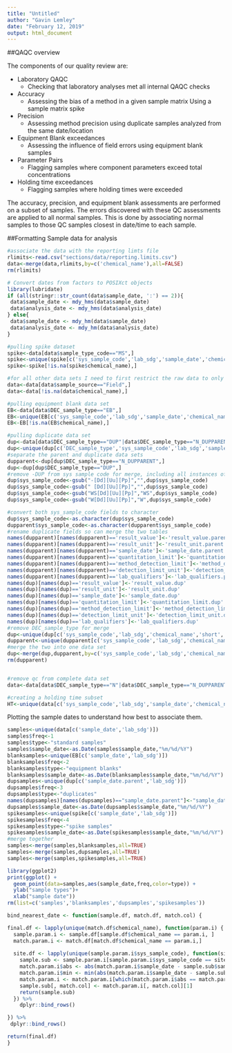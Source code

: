 ```yaml
---
title: "Untitled"
author: "Gavin Lemley"
date: "February 12, 2019"
output: html_document
---
```


##QAQC overview

The components of our quality review are:

* Laboratory QAQC
    + Checking that laboratory analyses met all internal QAQC checks  
* Accuracy
    + Assessing the bias of a method in a given sample matrix Using a sample matrix spike   
* Precision   
    + Assessing method precision using duplicate samples analyzed from the same date/location    
* Equipment Blank exceedances  
    + Assessing the influence of field errors using equipment blank samples  
* Parameter Pairs 
    + Flagging samples where component parameters exceed total concentrations
* Holding time exceedances  
    + Flagging samples where holding times were exceeded  

The accuracy, precision, and equipment blank assessments are performed on a subset of samples. The errors discovered with these QC assessments are applied to all normal samples. This is done by associating normal samples to those QC samples closest in date/time to each sample. 

##Formatting Sample data for analysis

```r
#associate the data with the reporting limts file
rlimits<-read.csv("sections/data/reporting.limits.csv")
data<-merge(data,rlimits,by=c('chemical_name'),all=FALSE)
rm(rlimits)

# Convert dates from factors to POSIXct objects
library(lubridate)
if (all(stringr::str_count(data$sample_date, ':') == 2)){
 data$sample_date <- mdy_hms(data$sample_date)
 data$analysis_date <- mdy_hms(data$analysis_date)
} else{
 data$sample_date <- mdy_hm(data$sample_date)
 data$analysis_date <- mdy_hm(data$analysis_date)
}

#pulling spike dataset
spike<-data[data$sample_type_code=="MS",]
spike<-unique(spike[c('sys_sample_code','lab_sdg','sample_date','chemical_name','short','fraction','result_value','result_unit','quantitation_limit','method_detection_limit','detection_limit_unit','lab_qualifiers','qc_original_conc','qc_spike_added','qc_spike_measured','accuracy')])
spike<-spike[!is.na(spike$chemical_name),]

#for all other data sets I need to first restrict the raw data to only that listed as "field"
data<-data[data$sample_source=="Field",]
data<-data[!is.na(data$chemical_name),]

#pulling equipment blank data set
EB<-data[data$DEC_sample_type=="EB",]
EB<-unique(EB[c('sys_sample_code','lab_sdg','sample_date','chemical_name','short','fraction','result_value','result_unit','quantitation_limit','method_detection_limit','detection_limit_unit','lab_qualifiers','reporting_limit','reporting_units')])
EB<-EB[!is.na(EB$chemical_name),]

#pulling duplicate data set
dup<-data[data$DEC_sample_type=="DUP"|data$DEC_sample_type=="N_DUPPARENT",]
dup<-unique(dup[c('DEC_sample_type','sys_sample_code','lab_sdg','sample_date','chemical_name','short','fraction','result_value','result_unit','quantitation_limit','method_detection_limit','detection_limit_unit','lab_qualifiers')])
#separate the parent and duplicate data sets
dupparent<-dup[dup$DEC_sample_type=="N_DUPPARENT",]
dup<-dup[dup$DEC_sample_type=="DUP",]
#remove -DUP from sys sample code for merge, including all instances of upper and lower case.
dup$sys_sample_code<-gsub("-[Dd][Uu][Pp]","",dup$sys_sample_code)
dup$sys_sample_code<-gsub(" [Dd][Uu][Pp]","",dup$sys_sample_code)
dup$sys_sample_code<-gsub("WS[Dd][Uu][Pp]","WS",dup$sys_sample_code)
dup$sys_sample_code<-gsub("W[Dd][Uu][Pp]","W",dup$sys_sample_code)

#convert both sys_sample_code fields to character
dup$sys_sample_code<-as.character(dup$sys_sample_code)
dupparent$sys_sample_code<-as.character(dupparent$sys_sample_code)
#rename duplicate fields so can merge the two tables
names(dupparent)[names(dupparent)=='result_value']<-'result_value.parent'
names(dupparent)[names(dupparent)=='result_unit']<-'result_unit.parent'
names(dupparent)[names(dupparent)=='sample_date']<-'sample_date.parent'
names(dupparent)[names(dupparent)=='quantitation_limit']<-'quantitation_limit.parent'
names(dupparent)[names(dupparent)=='method_detection_limit']<-'method_detection_limit.parent'
names(dupparent)[names(dupparent)=='detection_limit_unit']<-'detection_limit_unit.parent'
names(dupparent)[names(dupparent)=='lab_qualifiers']<-'lab_qualifiers.parent'
names(dup)[names(dup)=='result_value']<-'result_value.dup'
names(dup)[names(dup)=='result_unit']<-'result_unit.dup'
names(dup)[names(dup)=='sample_date']<-'sample_date.dup'
names(dup)[names(dup)=='quantitation_limit']<-'quantitation_limit.dup'
names(dup)[names(dup)=='method_detection_limit']<-'method_detection_limit.dup'
names(dup)[names(dup)=='detection_limit_unit']<-'detection_limit_unit.dup'
names(dup)[names(dup)=='lab_qualifiers']<-'lab_qualifiers.dup'
#remove DEC_sample_type for merge
dup<-unique(dup[c('sys_sample_code','lab_sdg','chemical_name','short','sample_date.dup','result_value.dup','result_unit.dup','quantitation_limit.dup','method_detection_limit.dup','detection_limit_unit.dup','lab_qualifiers.dup')])
dupparent<-unique(dupparent[c('sys_sample_code','lab_sdg','chemical_name','short','sample_date.parent','result_value.parent','result_unit.parent','quantitation_limit.parent','method_detection_limit.parent','detection_limit_unit.parent','lab_qualifiers.parent')])
#merge the two into one data set
dup<-merge(dup,dupparent,by=c('sys_sample_code','lab_sdg','chemical_name','short'),all=TRUE)
rm(dupparent)


#remove qc from complete data set
data<-data[data$DEC_sample_type=="N"|data$DEC_sample_type=="N_DUPPARENT",]

#creating a holding time subset
HT<-unique(data[c('sys_sample_code','lab_sdg','sample_date','chemical_name','short','analysis_date')])


```

Plotting the sample dates to understand how best to associate them.  

```r
samples<-unique(data[c('sample_date','lab_sdg')])
samples$freq<-1
samples$type<-"standard samples"
samples$sample_date<-as.Date(samples$sample_date,"%m/%d/%Y")
blanksamples<-unique(EB[c('sample_date','lab_sdg')])
blanksamples$freq<-2
blanksamples$type<-"equipment blanks"
blanksamples$sample_date<-as.Date(blanksamples$sample_date,"%m/%d/%Y")
dupsamples<-unique(dup[c('sample_date.parent','lab_sdg')])
dupsamples$freq<-3
dupsamples$type<-"duplicates"
names(dupsamples)[names(dupsamples)=="sample_date.parent"]<-"sample_date"
dupsamples$sample_date<-as.Date(dupsamples$sample_date,"%m/%d/%Y")
spikesamples<-unique(spike[c('sample_date','lab_sdg')])
spikesamples$freq<-4
spikesamples$type<-"spike samples"
spikesamples$sample_date<-as.Date(spikesamples$sample_date,"%m/%d/%Y")
#merge together
samples<-merge(samples,blanksamples,all=TRUE)
samples<-merge(samples,dupsamples,all=TRUE)
samples<-merge(samples,spikesamples,all=TRUE)

library(ggplot2)
print(ggplot() +
  geom_point(data=samples,aes(sample_date,freq,color=type)) +
  ylab("sample types")+
  xlab("sample date"))
rm(list=c('samples','blanksamples','dupsamples','spikesamples'))
```

```r

bind_nearest_date <- function(sample.df, match.df, match.col) {

final.df <- lapply(unique(match.df$chemical_name), function(param.i) {
  sample.param.i <- sample.df[sample.df$chemical_name == param.i, ]
  match.param.i <- match.df[match.df$chemical_name == param.i,]
  
  site.df <- lapply(unique(sample.param.i$sys_sample_code), function(site.i) {
    sample.sub <- sample.param.i[sample.param.i$sys_sample_code == site.i, ]
    match.param.i$abs <- abs(match.param.i$sample_date - sample.sub$sample_date) 
    match.param.i$min <- min(abs(match.param.i$sample_date - sample.sub$sample_date))
    match.param.i <- match.param.i[which(match.param.i$abs == match.param.i$min), ]
    sample.sub[, match.col] <- match.param.i[, match.col][1]
    return(sample.sub)
  }) %>% 
    dplyr::bind_rows()

}) %>% 
 dplyr::bind_rows() 

return(final.df)
}
```